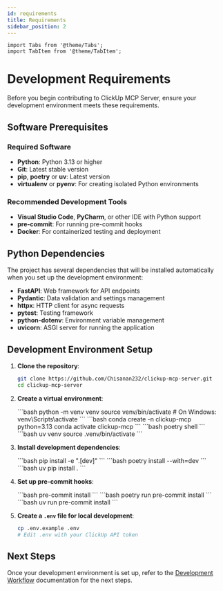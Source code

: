 ```yaml
---
id: requirements
title: Requirements
sidebar_position: 2
---
```


```mdx-code-block
import Tabs from '@theme/Tabs';
import TabItem from '@theme/TabItem';
```

# Development Requirements

Before you begin contributing to ClickUp MCP Server, ensure your development environment meets these requirements.

## Software Prerequisites

### Required Software

- **Python**: Python 3.13 or higher
- **Git**: Latest stable version
- **pip**, **poetry** or **uv**: Latest version
- **virtualenv** or **pyenv**: For creating isolated Python environments

### Recommended Development Tools

- **Visual Studio Code**, **PyCharm**, or other IDE with Python support
- **pre-commit**: For running pre-commit hooks
- **Docker**: For containerized testing and deployment

## Python Dependencies

The project has several dependencies that will be installed automatically when you set up the development environment:

- **FastAPI**: Web framework for API endpoints
- **Pydantic**: Data validation and settings management
- **httpx**: HTTP client for async requests
- **pytest**: Testing framework
- **python-dotenv**: Environment variable management
- **uvicorn**: ASGI server for running the application

## Development Environment Setup

1. **Clone the repository**:
   ```bash
   git clone https://github.com/Chisanan232/clickup-mcp-server.git
   cd clickup-mcp-server
   ```

2. **Create a virtual environment**:
   
   <Tabs>
     <TabItem value="virtualenv" label="virtualenv" default>
     ```bash
     python -m venv venv
     source venv/bin/activate  # On Windows: venv\Scripts\activate
     ```

     </TabItem>
     <TabItem value="conda" label="conda">
     ```bash
     conda create -n clickup-mcp python=3.13
     conda activate clickup-mcp
     ```

     </TabItem>
     <TabItem value="poetry" label="poetry">
     ```bash
     poetry shell
     ```

     </TabItem>
     <TabItem value="uv" label="uv">
     ```bash
     uv venv
     source .venv/bin/activate
     ```

     </TabItem>
   </Tabs>

3. **Install development dependencies**:
   
   <Tabs>
     <TabItem value="pip" label="pip" default>
      ```bash
      pip install -e ".[dev]"
      ```

     </TabItem>
     <TabItem value="poetry" label="poetry">
      ```bash
      poetry install --with=dev
      ```

     </TabItem>
     <TabItem value="uv" label="uv">
      ```bash
      uv pip install .
      ```

     </TabItem>
   </Tabs>

4. **Set up pre-commit hooks**:
   
   <Tabs>
     <TabItem value="pip" label="pip" default>
      ```bash
      pre-commit install
      ```

     </TabItem>
     <TabItem value="poetry" label="poetry">
      ```bash
      poetry run pre-commit install
      ```

     </TabItem>
     <TabItem value="uv" label="uv">
      ```bash
      uv run pre-commit install
      ```

     </TabItem>
   </Tabs>

5. **Create a `.env` file for local development**:
   ```bash
   cp .env.example .env
   # Edit .env with your ClickUp API token
   ```

## Next Steps

Once your development environment is set up, refer to the [Development Workflow](./workflow.mdx) documentation for the next steps.
